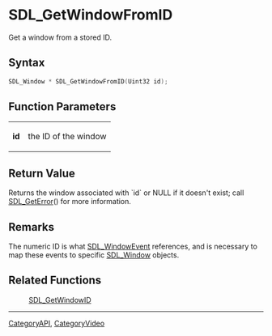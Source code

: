 = SDL_GetWindowFromID =

Get a window from a stored ID.

== Syntax ==

<syntaxhighlight lang='c'>
SDL_Window * SDL_GetWindowFromID(Uint32 id);
</syntaxhighlight>

== Function Parameters ==

{|
|'''id'''
|the ID of the window
|}

== Return Value ==

Returns the window associated with `id` or NULL if it doesn't exist; call
[[SDL_GetError]]() for more information.

== Remarks ==

The numeric ID is what [[SDL_WindowEvent]] references, and is necessary to
map these events to specific [[SDL_Window]] objects.

== Related Functions ==

:[[SDL_GetWindowID]]

----
[[CategoryAPI]], [[CategoryVideo]]


